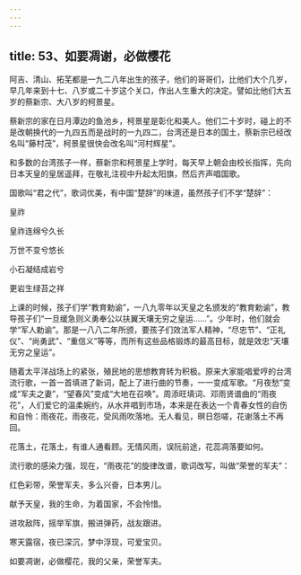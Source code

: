 ```yaml
---
---
---
```

title: 53、如要凋谢，必做樱花
---




阿吉、清山、拓芜都是一九二八年出生的孩子，他们的哥哥们，比他们大个几岁，早几年来到十七、八岁或二十岁这个关口，作出人生重大的决定。譬如比他们大五岁的蔡新宗、大八岁的柯景星。

蔡新宗的家在日月潭边的鱼池乡，柯景星是彰化和美人。他们二十岁时，碰上的不是改朝换代的一九四五而是战时的一九四二，台湾还是日本的国土，蔡新宗已经改名叫“藤村茂”，柯景星很快会改名叫“河村辉星”。

和多数的台湾孩子一样，蔡新宗和柯景星上学时，每天早上朝会由校长指挥，先向日本天皇的皇居遥拜，在敬礼注视中升起太阳旗，然后齐声唱国歌。

国歌叫“君之代”，歌词优美，有中国“楚辞”的味道，虽然孩子们不学“楚辞”：

皇祚

皇祚连绵兮久长

万世不变兮悠长

小石凝结成岩兮

更岩生绿苔之祥

上课的时候，孩子们学“教育勅谕”，一八九零年以天皇之名颁发的“教育勅谕”，教导孩子们“一旦缓急则义勇奉公以扶翼天壤无穷之皇运……”。少年时，他们就会学“军人勅谕”。那是一八八二年所颁，要孩子们效法军人精神，“尽忠节”、“正礼仪”、“尚勇武”、“重信义”等等，而所有这些品格锻炼的最高目标，就是效忠“天壤无穷之皇运”。

随着太平洋战场上的紧张，殖民地的思想教育转为积极。原来大家能唱爱哼的台湾流行歌，一首一首填进了新词，配上了进行曲的节奏，一一变成军歌。“月夜愁”变成“军夫之妻”，“望春风”变成“大地在召唤”。周添旺填词、邓雨贤谱曲的“雨夜花”，人们爱它的温柔婉约，从水井唱到市场，本来是在表达一个青春女性的自伤和自怜：雨夜花，雨夜花，受风雨吹落地。无人看见，暝日怨嗟，花谢落土不再回。

花落土，花落土，有谁人通看顾。无情风雨，误阮前途，花蕊凋落要如何。

流行歌的感染力强，现在，“雨夜花”的旋律改谱，歌词改写，叫做“荣誉的军夫”：

红色彩带，荣誉军夫，多么兴奋，日本男儿。

献予天皇，我的生命，为着国家，不会怜惜。

进攻敌阵，摇举军旗，搬进弹药，战友跟进。

寒天露宿，夜已深沉，梦中浮现，可爱宝贝。

如要凋谢，必做樱花，我的父亲，荣誉军夫。